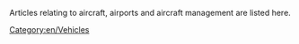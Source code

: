 

Articles relating to aircraft, airports and aircraft management are listed here.
[[Category:en/Vehicles]]